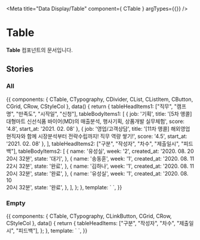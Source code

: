
<Meta
    title="Data Display/Table"
    component={ CTable }
    argTypes={{}}
/>


# Table
**Table** 컴포넌트의 문서입니다.


## Stories
### All
<Canvas>
    <Story name="All" height="100px">
        {{
            components: { CTable, CTypography, CDivider, CList, CListItem, CButton, CGrid, CRow, CStyleCol },
            data() {
                return {
                    tableHeadItems1: ["직무", "캠프명", "만족도", "시작일", "신청"],
                    tableBodyItems1: [
                        {
                            job: '기획',
                            title: '[5차 앵콜] 대형마트 신선식품 바이어(MD)의 매출분석, 행사기획, 상품개발 실무체험',
                            score: '4.8',
                            start_at: '2021. 02. 08'
                        },
                        {
                            job: '영업/고객상담',
                            title: '[11차 앵콜] 해외영업 현직자와 함께 시장분석부터 전략수립까지! 직무 역량 쌓기!',
                            score: '4.5',
                            start_at: '2021. 02. 08'
                        },
                    ],
                    tableHeadItems2: ["구분", "작성자", "차수", "제출일시", "피드백"],
                    tableBodyItems2: [
                        {
                            name: '유성실',
                            week: '2',
                            created_at: '2020. 08. 20<br />20시 32분',
                            state: '대기',
                        },
                        {
                            name: '송동훈',
                            week: '1',
                            created_at: '2020. 08. 11<br />22시 32분',
                            state: '완료',
                        },
                        {
                            name: '김하나',
                            week: '1',
                            created_at: '2020. 08. 11<br />20시 32분',
                            state: '완료',
                        },
                        {
                            name: '유성실',
                            week: '1',
                            created_at: '2020. 08. 10<br />20시 32분',
                            state: '완료',
                        },
                    ],
                };
            },
            template:
                `<CGrid>
                    <CRow class="mb-60">
                        <CStyleCol :col-lg="12" :col-sm="12" col-gutters>
                            <CTable>
                                <template v-slot:head>
                                    <CTypography
                                        type="body2"
                                        color="gray800"
                                        v-for="(head, index) in tableHeadItems1"
                                        :key="'table-head-'+index"
                                        :class="{'text-left': index === 1}"
                                    >
                                        {{ head }}
                                    </CTypography>
                                </template>
                                <template v-slot:body>
                                    <template v-for="item in tableBodyItems1">
                                        <ul>
                                            <li>
                                                <CTypography type="body2">{{ item.job }}</CTypography>
                                            </li>
                                            <li>
                                                <CTypography type="body2" align="left" color="gray800">{{ item.title }}</CTypography>
                                            </li>
                                            <li>
                                                <CTypography type="body2" color="gray500" style="display: flex; justify-content: center">
                                                    <CTypography color="primary">{{ item.score }}</CTypography>/5
                                                </CTypography>
                                            </li>
                                            <li>
                                                <CTypography type="body2" color="gray600">
                                                    {{ item.start_at }}
                                                </CTypography>
                                            </li>
                                            <li>
                                                <CButton type="outlined" color="secondary" size="small" style="margin: 0 auto">신청하기</CButton>
                                            </li>
                                        </ul>
                                    </template>
                                </template>
                            </CTable>
                        </CStyleCol>
                    </CRow>
                    <CRow>
                        <CStyleCol :col-lg="4" :col-sm="12" :offset-lg="isMobile ? 0 : 4" col-gutters>
                            <CTable>
                                <template v-slot:head>
                                    <CTypography
                                        type="body2"
                                        color="gray800"
                                        v-for="(head, index) in tableHeadItems2"
                                        :key="'table-head-'+index"
                                        :class="{'text-left': index === 1 || index === 3}"
                                    >
                                        {{ head }}
                                    </CTypography>
                                </template>
                                <template v-slot:body>
                                    <template v-for="(item, index) in tableBodyItems2">
                                        <ul>
                                            <li>
                                                <CTypography type="body2">{{ index + 1 }}</CTypography>
                                            </li>
                                            <li>
                                                <CTypography type="body2" align="left" color="gray800">{{ item.name }}</CTypography>
                                            </li>
                                            <li>
                                                <CTypography type="body2" color="gray600">
                                                    {{ item.week }}차
                                                </CTypography>
                                            </li>
                                            <li>
                                                <CTypography type="caption1" color="gray600" class="text-left" v-html="item.created_at" />
                                            </li>
                                            <li>
                                                <CButton
                                                    type="outlined"
                                                    color="secondary"
                                                    size="small"
                                                    style="margin: 0 auto"
                                                >
                                                    {{item.state}}
                                                </CButton>
                                            </li>
                                        </ul>
                                    </template>
                                </template>
                            </CTable>
                        </CStyleCol>
                    </CRow>
                </CGrid>`,
        }}
    </Story>
</Canvas>

### Empty
<Canvas>
    <Story name="Empty" height="100px">
        {{
            components: { CTable, CTypography, CLinkButton, CGrid, CRow, CStyleCol },
            data() {
                return {
                    tableHeadItems: ["구분", "작성자", "차수", "제출일시", "피드백"],
                };
            },
            template:
                `<CGrid>
                    <CRow>
                        <CStyleCol :col-lg="4" :col-sm="12" :offset-lg="isMobile ? 0 : 4" col-gutters>
                            <CTable>
                                <template v-slot:head>
                                    <CTypography
                                        type="body2"
                                        color="gray800"
                                        v-for="(head, index) in tableHeadItems"
                                        :key="'table-head-'+index"
                                        :class="{'text-left': index === 1 || index === 3}"
                                    >
                                        {{ head }}
                                    </CTypography>
                                </template>
                                <template v-slot:empty>
                                    <CTypography type="body2" color="gray700">
                                        아직 과제가 제출되지 않았어요 :(<br />
                                        <CLinkButton type="body2" style="display: inline-flex">여기</CLinkButton>를 눌러 과제를 제출하세요!
                                    </CTypography>
                                </template>
                            </CTable>
                        </CStyleCol>
                    </CRow>
                </CGrid>`,
        }}
    </Story>
</Canvas>
